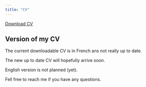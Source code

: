 ```yaml
---
title: "CV"
---
```


<a href="CV.pdf#" class="download" title="Download CV as PDF">Download CV</a>			

## Version of my CV





The current downloadable CV is in French ans not really up to date.

The new up to date CV will hopefully arrive soon.

English version is not planned (yet).

Fell free to reach me if you have any questions.
